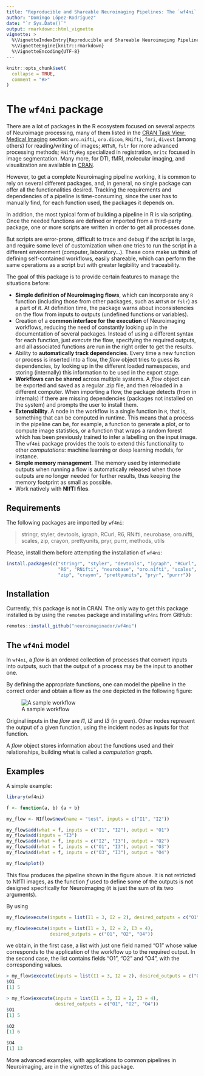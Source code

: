 ```yaml
---
title: "Reproducible and Shareable Neuroimaging Pipelines: The `wf4ni` package"
author: "Domingo López-Rodríguez"
date: "`r Sys.Date()`"
output: rmarkdown::html_vignette
vignette: >
  %\VignetteIndexEntry{Reproducible and Shareable Neuroimaging Pipelines: The `wf4ni` package}
  %\VignetteEngine{knitr::rmarkdown}
  %\VignetteEncoding{UTF-8}
---
```


```r
knitr::opts_chunk$set(
  collapse = TRUE,
  comment = "#>"
)
```


# The `wf4ni` package

There are a lot of packages in the R ecosystem focused on several aspects of Neuroimage processing, many of them listed in the [CRAN Task View: Medical Imaging](https://CRAN.R-project.org/view=MedicalImaging) section: `oro.nifti`, `oro.dicom`, `RNifti`, `fmri`, `divest` (among others) for reading/writing of images; `ANTsR`, `fslr` for more advanced processing methods; `RNiftyReg` specialized in registration, `mritc` focused in image segmentation. Many more, for DTI, fMRI, molecular imaging, and visualization are available in [CRAN](https://CRAN.R-project.org).

However, to get a complete Neuroimaging pipeline working, it is common to rely on several different packages, and, in general, no single package can offer all the functionalities desired. Tracking the requirements and dependencies of a pipeline is time-consuming, since the user has to manually find, for each function used, the packages it depends on. 

In addition, the most typical form of building a pipeline in R is via scripting. Once the needed functions are defined or imported from a  third-party package, one or more scripts are written in order to get all processes done.

But scripts are error-prone, difficult to trace and debug if the script is large, and require some level of customization when one tries to run the script in a different environment (computer, laboratory...). These cons make us think of defining self-contained workflows, easily shareable, which can perform the same operations as a script but with greater legibility and traceability.

The goal of this package is to provide certain features to manage the situations before:

- **Simple definition of Neuroimaging flows**, which can incorporate any `R` function (including those from other packages, such as `ANTsR` or `fslr`) as a part of it. At definition time, the package warns about inconsistencies on the flow from inputs to outputs (undefined functions or variables).
- Creation of a **common interface for the execution** of Neuroimaging workflows, reducing the need of constantly looking up in the documentation of several packages. Instead of using a different syntax for each function, just _execute_ the flow, specifying the required outputs, and all associated functions are run in the right order to get the results.
- Ability to **automatically track dependencies**. Every time a new function or process is inserted into a flow, the _flow_ object tries to guess its dependencies, by looking up in the different loaded namespaces, and storing (internally) this information to be used in the export stage.
- **Workflows can be shared** across multiple systems. A _flow_ object can be exported and saved as a regular .zip file, and then reloaded in a different computer. When importing a flow, the package detects (from in internals) if there are missing dependencies (packages not installed on the system) and prompts the user to install them.
- **Extensibility**. A node in the workflow is a single function in `R`, that is, something that can be computed in runtime. This means that a process in the pipeline can be, for example, a function to generate a plot, or to compute image statistics, or a function that wraps a random forest which has been previously trained to infer a labelling on the input image. The `wf4ni` package provides the tools to extend this functionality to other _computations_: machine learning or deep learning models, for instance.
- **Simple memory management**. The memory used by intermediate outputs when running a flow is automatically released when those outputs are no longer needed for further results, thus keeping the memory footprint as small as possible.
- Work natively with **NIfTI files**.

## Requirements

The following packages are imported by `wf4ni`:

> 
stringr, styler, devtools, igraph, RCurl, R6, RNifti, neurobase, oro.nifti, scales, zip, crayon, prettyunits, pryr, purrr, methods, utils

Please, install them before attempting the installation of `wf4ni`:

```r
install.packages(c("stringr", "styler", "devtools", "igraph", "RCurl",
                   "R6", "RNifti", "neurobase", "oro.nifti", "scales",
                   "zip", "crayon", "prettyunits", "pryr", "purrr"))
``` 

## Installation

Currently, this package is not in CRAN. The only way to get this package installed is by using the `remotes` package and installing `wf4ni` from GitHub:

```r
remotes::install_github("neuroimaginador/wf4ni")
``` 

## The `wf4ni` model

In `wf4ni`, a _flow_ is an ordered collection of processes that convert inputs into outputs, such that the output of a process may be the input to another one.

By defining the appropriate functions, one can model the pipeline in the correct order and obtain a flow as the one depicted in the following figure:

![A sample workflow](img/flow.png)

Original inputs in the _flow_ are _I1_, _I2_ and _I3_ (in green). Other nodes represent the output of a given function, using the incident nodes as inputs for that function.

A _flow_ object stores information about the functions used and their relationships, building what is called a _computation graph_.

## Examples

A simple example:

```r
library(wf4ni)

f <- function(a, b) {a + b}

my_flow <- NIflow$new(name = "test", inputs = c("I1", "I2"))

my_flow$add(what = f, inputs = c("I1", "I2"), output = "O1")
my_flow$add(inputs = "I3")
my_flow$add(what = f, inputs = c("I2", "I3"), output = "O2")
my_flow$add(what = f, inputs = c("O1", "I3"), output = "O3")
my_flow$add(what = f, inputs = c("O3", "I3"), output = "O4")

my_flow$plot()
```

This flow produces the pipeline shown in the figure above. It is not retricted to NIfTI images, as the function _f_ used to define some of the outputs is not designed specifically for Neuroimaging (it is just the sum of its two arguments).

By using

```r
my_flow$execute(inputs = list(I1 = 3, I2 = 2), desired_outputs = c("O1"))

my_flow$execute(inputs = list(I1 = 3, I2 = 2, I3 = 4), 
                desired_outputs = c("O1", "O2", "O4"))

```

we obtain, in the first case, a list with just one field named "O1" whose value corresponds to the application of the workflow up to the required output. In the second case, the list contains fields "O1", "O2" and "O4", with the corresponding values.

```r
> my_flow$execute(inputs = list(I1 = 3, I2 = 2), desired_outputs = c("O1"))
$O1
[1] 5

> my_flow$execute(inputs = list(I1 = 3, I2 = 2, I3 = 4), 
                  desired_outputs = c("O1", "O2", "O4"))
$O1
[1] 5

$O2
[1] 6

$O4
[1] 13
```

More advanced examples, with applications to common pipelines in Neuroimaging, are in the vignettes of this package.